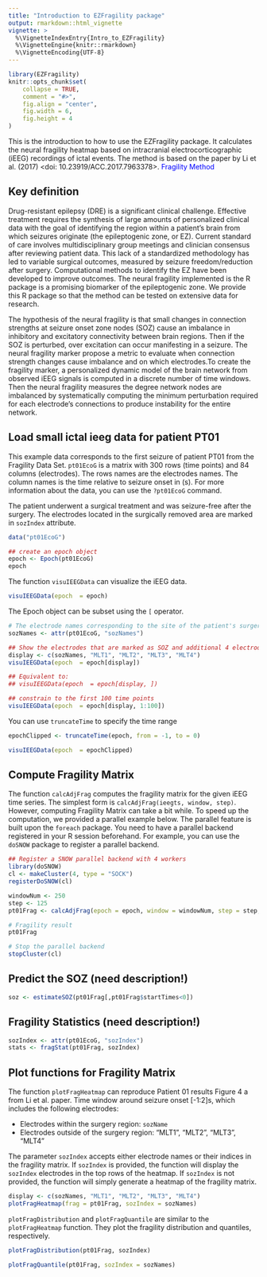 ```yaml
---
title: "Introduction to EZFragility package"
output: rmarkdown::html_vignette
vignette: >
  %\VignetteIndexEntry{Intro_to_EZFragility}
  %\VignetteEngine{knitr::rmarkdown}
  %\VignetteEncoding{UTF-8}
---
```


```r
library(EZFragility)
knitr::opts_chunk$set(
    collapse = TRUE,
    comment = "#>",
    fig.align = "center",
    fig.width = 6,
    fig.height = 4
)
```

This is the introduction to how to use the EZFragility package.
It calculates the neural fragility heatmap based on intracranial electrocorticographic (iEEG) recordings of ictal events.
The method is based on the paper by Li et al. (2017) <doi: 10.23919/ACC.2017.7963378>.
<a href="https://ieeexplore.ieee.org/document/7963378" style="color:blue; text-decoration:none;"> Fragility Method</a>

## Key definition

Drug-resistant epilepsy (DRE) is a significant clinical challenge. Effective treatment requires the synthesis of large amounts of personalized clinical data with the goal of identifying the region within a patient’s brain from which seizures originate (the epileptogenic zone, or EZ). Current standard of care involves multidisciplinary group meetings and clinician consensus after reviewing patient data. This lack of a standardized methodology has led to variable surgical outcomes, measured by seizure freedom/reduction after surgery. Computational methods to identify the EZ have been developed to improve outcomes. 
The neural fragility implemented is the R package is a promising biomarker of the epileptogenic zone. We provide this R package so that the method can be tested on extensive data for research.

The hypothesis of the neural fragility is that small changes in connection strengths at seizure onset zone nodes (SOZ) cause an imbalance in inhibitory and excitatory connectivity between brain regions. Then if the SOZ is perturbed, over excitation can occur manifesting in a seizure. The neural fragility marker propose a metric to evaluate when connection strength changes cause imbalance and on which electrodes.To create the fragility marker, a personalized dynamic model of the brain network from observed iEEG signals is computed in a discrete number of time windows. Then the neural fragility measures the degree network nodes are imbalanced by systematically computing the minimum perturbation required for each electrode’s connections to produce instability for the entire network. 


## Load small ictal ieeg data for patient PT01

This example data corresponds to the first seizure of patient PT01 from the Fragility Data Set. `pt01EcoG` is a matrix with 300 rows (time points) and 84 columns (electrodes). The rows names are the electrodes names. The column names is the time relative to seizure onset in (s). For more information about the data, you can use the `?pt01EcoG` command.

The patient underwent a surgical treatment and was seizure-free after the surgery. The electrodes located in the surgically removed area are marked in `sozIndex` attribute.
```r
data("pt01EcoG")

## create an epoch object
epoch <- Epoch(pt01EcoG)
epoch
```

The function `visuIEEGData` can visualize the iEEG data. 
```r
visuIEEGData(epoch  = epoch)
```

The Epoch object can be subset using the `[` operator.
```r
# The electrode names corresponding to the site of the patient's surgery
sozNames <- attr(pt01EcoG, "sozNames")

## Show the electrodes that are marked as SOZ and additional 4 electrodes
display <- c(sozNames, "MLT1", "MLT2", "MLT3", "MLT4")
visuIEEGData(epoch  = epoch[display])

## Equivalent to: 
## visuIEEGData(epoch  = epoch[display, ])

## constrain to the first 100 time points
visuIEEGData(epoch  = epoch[display, 1:100])
```

You can use `truncateTime` to specify the time range
```r
epochClipped <- truncateTime(epoch, from = -1, to = 0)

visuIEEGData(epoch  = epochClipped)
```

## Compute Fragility Matrix
The function `calcAdjFrag` computes the fragility matrix for the given iEEG time series. The simplest form is `calcAdjFrag(ieegts, window, step)`. However, computing Fragility Matrix can take a bit while. To speed up the computation, we provided a parallel example below. The parallel feature is built upon the `foreach` package. You need to have a parallel backend registered in your R session beforehand. For example, you can use the `doSNOW` package to register a parallel backend.
```r
## Register a SNOW parallel backend with 4 workers
library(doSNOW)
cl <- makeCluster(4, type = "SOCK")
registerDoSNOW(cl)

windowNum <- 250
step <- 125
pt01Frag <- calcAdjFrag(epoch = epoch, window = windowNum, step = step, parallel = TRUE, progress = TRUE)

# Fragility result
pt01Frag

# Stop the parallel backend
stopCluster(cl)
```

## Predict the SOZ (need description!)

```r
soz <- estimateSOZ(pt01Frag[,pt01Frag$startTimes<0])
```

## Fragility Statistics (need description!)
```r
sozIndex <- attr(pt01EcoG, "sozIndex")
stats <- fragStat(pt01Frag, sozIndex)
```

## Plot functions for Fragility Matrix
The function `plotFragHeatmap` can reproduce Patient 01 results Figure 4 a from Li et al. paper. Time window around seizure onset [-1:2]s, which includes the following electrodes: 

- Electrodes within the surgery region: `sozName`
- Electrodes outside of the surgery region: "MLT1", "MLT2", "MLT3", "MLT4" 

The parameter `sozIndex` accepts either electrode names or their indices in the fragility matrix. If `sozIndex` is provided, the function will display the `sozIndex` electrodes in the top rows of the heatmap. If `sozIndex` is not provided, the function will simply generate a heatmap of the fragility matrix.
```r
display <- c(sozNames, "MLT1", "MLT2", "MLT3", "MLT4")
plotFragHeatmap(frag = pt01Frag, sozIndex = sozNames)
```

`plotFragDistribution` and `plotFragQuantile` are similar to the `plotFragHeatmap` function. They plot the fragility distribution and quantiles, respectively.
```r
plotFragDistribution(pt01Frag, sozIndex)
```

```r
plotFragQuantile(pt01Frag, sozIndex = sozNames)
```